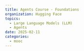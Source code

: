 ```yaml
---
title: Agents Course - Foundations
organization: Hugging Face
topics:
  - Large Language Models (LLM)
  - Agents
date: 2025-02-11
categories:
  - mooc
---
```


<Pdf
  title={frontmatter.title}
  src="/content/2025-02-11-hf-agents-course-foundations/hf-agents-course-foundations.pdf"
  className="aspect-[28/22]"
/>
